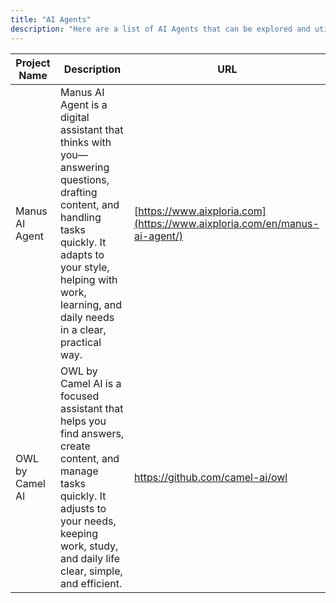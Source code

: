 ```yaml
---
title: "AI Agents"
description: "Here are a list of AI Agents that can be explored and utilised; both free and premium."
---
```


| Project Name    | Description                                                                                                                                                                                                                    | URL                                                                       |
| --------------- | ------------------------------------------------------------------------------------------------------------------------------------------------------------------------------------------------------------------------------ | ------------------------------------------------------------------------- |
| Manus AI Agent  | Manus AI Agent is a digital assistant that thinks with you—answering questions, drafting content, and handling tasks quickly. It adapts to your style, helping with work, learning, and daily needs in a clear, practical way. | [https://www.aixploria.com](https://www.aixploria.com/en/manus-ai-agent/) |
| OWL by Camel AI | OWL by Camel AI is a focused assistant that helps you find answers, create content, and manage tasks quickly. It adjusts to your needs, keeping work, study, and daily life clear, simple, and efficient.                      | https://github.com/camel-ai/owl                                           |